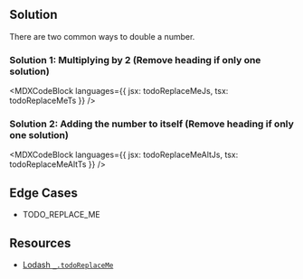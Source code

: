 

## Solution

There are two common ways to double a number.

### Solution 1: Multiplying by 2 (Remove heading if only one solution)

<MDXCodeBlock languages={{ jsx: todoReplaceMeJs, tsx: todoReplaceMeTs }} />

### Solution 2: Adding the number to itself (Remove heading if only one solution)

<MDXCodeBlock
  languages={{ jsx: todoReplaceMeAltJs, tsx: todoReplaceMeAltTs }}
/>

## Edge Cases

- TODO_REPLACE_ME

## Resources

- [Lodash `_.todoReplaceMe`](https://lodash.com/docs/#todoReplaceMe)
